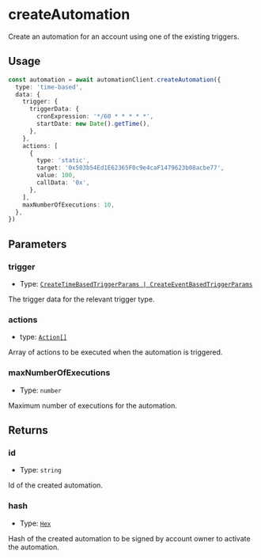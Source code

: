 # createAutomation

Create an automation for an account using one of the existing triggers.

## Usage

```typescript copy
const automation = await automationClient.createAutomation({
  type: 'time-based',
  data: {
    trigger: {
      triggerData: {
        cronExpression: '*/60 * * * * *',
        startDate: new Date().getTime(),
      },
    },
    actions: [
      {
        type: 'static',
        target: '0x503b54Ed1E62365F0c9e4caF1479623b08acbe77',
        value: 100,
        callData: '0x',
      },
    ],
    maxNumberOfExecutions: 10,
  },
})
```

## Parameters

### trigger

- Type: [`CreateTimeBasedTriggerParams | CreateEventBasedTriggerParams`](/automations/glossary/types)

The trigger data for the relevant trigger type.

### actions

- type: [`Action[]`](/automations/glossary/types.mdx#action)

Array of actions to be executed when the automation is triggered.

### maxNumberOfExecutions

- Type: `number`

Maximum number of executions for the automation.

## Returns

### id

- Type: `string`

Id of the created automation.

### hash

- Type: [`Hex`](https://viem.sh/docs/glossary/types#hex)

Hash of the created automation to be signed by account owner to activate the automation.
